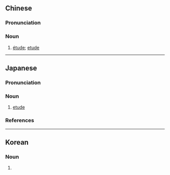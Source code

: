 {{also|练习曲}}
==Chinese==
{{zh-forms|s=练习曲|type=21}}
{{wikipedia|lang=zh}}

===Pronunciation===
{{zh-pron
|m=liànxíqǔ
|c=lin6 zaap6 kuk1
|cat=n
}}

===Noun===
{{zh-noun}}

# [[étude]]; [[etude]]

{{zh-cat|Music}}

----

==Japanese==
{{wikipedia|lang=ja}}
{{ja-kanjitab|れん|しゅう|きょく|yomi=o}}

===Pronunciation===
{{ja-pron|yomi=o|れんしゅうきょく|acc=3|acc_ref=DJR,NHK}}

===Noun===
{{ja-noun|れんしゅうきょく|hhira=れんしふきよく}}

# {{lb|sort=れんしゅうきょく|ja|music}} [[etude]]

===References===
<references/>

----

==Korean==
{{ko-hanjatab}}

===Noun===
{{ko-noun|hangeul=연습곡}}

# {{hanja form of|연습곡|[[etude]]}}